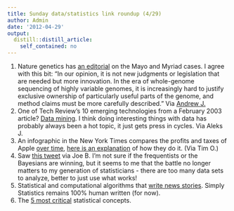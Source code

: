 ```yaml
---
title: Sunday data/statistics link roundup (4/29)
author: Admin
date: '2012-04-29'
output:
  distill::distill_article:
    self_contained: no
---
```


  1. Nature genetics has <a href="http://www.nature.com/ng/journal/v44/n5/full/ng.2264.html" target="_blank">an editorial</a> on the Mayo and Myriad cases. I agree with this bit: &#8220;<span>In our opinion, it is not new judgments or legislation that are needed but more innovation. In the era of whole-genome sequencing of highly variable genomes, it is increasingly hard to justify exclusive ownership of particularly useful parts of the genome, and method claims must be more carefully described.&#8221; Via <a href="http://www.biostat.jhsph.edu/~ajaffe/" target="_blank">Andrew J.</a></span>
  2. One of Tech Review&#8217;s 10 emerging technologies from a February 2003 article? <a href="http://www.technologyreview.com/InfoTech/12256/" target="_blank">Data mining</a>. I think doing interesting things with data has probably always been a hot topic, it just gets press in cycles. Via Aleks J. 
  3. An infographic in the New York Times compares the profits and taxes of Apple <a href="http://www.nytimes.com/imagepages/2012/04/29/technology/29appletax-hp-graphic.html?ref=business" target="_blank">over time</a>, <a href="http://www.nytimes.com/2012/04/29/business/apples-tax-strategy-aims-at-low-tax-states-and-nations.html?_r=1&hp" target="_blank">here is an explanation</a> of how they do it. (Via Tim O.)
  4. Saw <a href="https://twitter.com/#!/fivethirtyeight/status/192683954510364672" target="_blank">this tweet</a> via Joe B. I&#8217;m not sure if the frequentists or the Bayesians are winning, but it seems to me that the battle no longer matters to my generation of statisticians - there are too many data sets to analyze, better to just use what works!
  5. Statistical and computational algorithms that <a href="http://www.wired.com/gadgetlab/2012/04/can-an-algorithm-write-a-better-news-story-than-a-human-reporter/" target="_blank">write news stories</a>. Simply Statistics remains 100% human written (for now). 
  6. The <a href="http://simplystatistics.tumblr.com/post/12076163379/the-5-most-critical-statistical-concepts" target="_blank">5 most critical</a> statistical concepts. 
